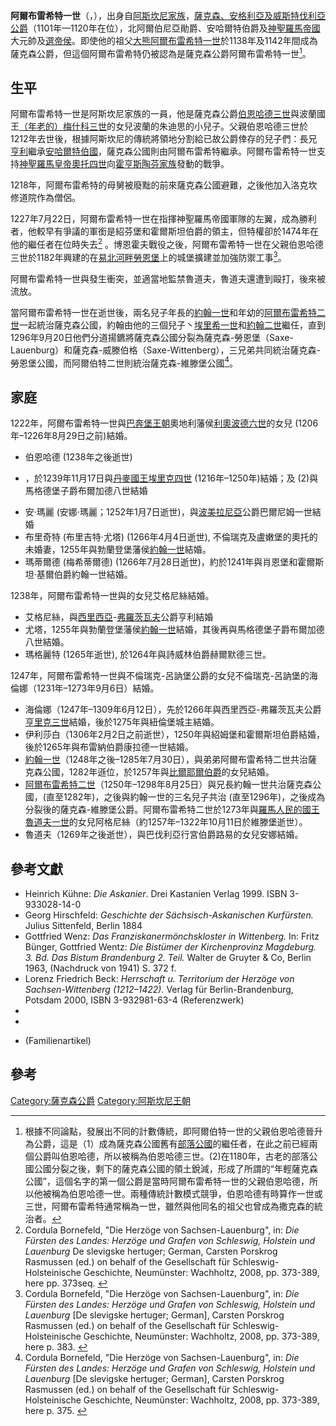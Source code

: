 '''阿爾布雷希特一世'''（{{Lang-de|Albrecht I.}}，{{bd|約1175年||1260年|10月7日<ref name=FMG>[https://fmg.ac/Projects/MedLands/SAXONY.htm#AlbrechtIdied1260A  Foundation for Medieval Genealogy SAXONY, dukes & electors - Chapter 7.  DUKES of SAXONY, BALLENSTEDT]</ref>|catIdx=A}}），出身自[[阿斯坎尼王朝|阿斯坎尼家族]]，[[薩克森統治者列表|薩克森、安格利亞及威斯特伐利亞公爵]]（1101年—1120年在位），北阿爾伯尼亞勛爵、安哈爾特伯爵及[[神聖羅馬帝國|神聖羅馬帝國]]大元帥及[[選帝侯|選帝侯]]。即使他的祖父[[阿爾布雷希特一世_(勃蘭登堡)|大熊阿爾布雷希特一世]]於1138年及1142年間成為薩克森公爵，但這個阿爾布雷希特仍被認為是薩克森公爵阿爾布雷希特一世<ref>根據不同論點，發展出不同的計數傳統，即阿爾伯特一世的父親伯恩哈德晉升為公爵，這是（1）成為薩克森公國舊有[[部落公國|部落公國]]的繼任者，在此之前已經兩個公爵叫伯恩哈德，所以被稱為伯恩哈德三世。(2)在1180年，古老的部落公國公國分裂之後，剩下的薩克森公國的領土銳減，形成了所謂的“年輕薩克森公國”，這個名字的第一個公爵是當時阿爾布雷希特一世的父親伯恩哈德，所以他被稱為伯恩哈德一世。兩種傳統計數模式競爭，伯恩哈德有時算作一世或三世，阿爾布雷希特通常稱為一世，雖然與他同名的祖父也曾成為撒克森的統治者。</ref>。 

==生平==
阿爾布雷希特一世是阿斯坎尼家族的一員，他是薩克森公爵[[伯恩哈德_(薩克森)|伯恩哈德三世]]與波蘭國王[[梅什科三世|（年老的）梅什科三世]]的女兒波蘭的朱迪思的小兒子。父親伯恩哈德三世於1212年去世後，根據阿斯坎尼的傳統將領地分割給已故公爵倖存的兒子們：長兄[[亨利一世_(安哈爾特)|亨利]]繼承[[安哈爾特|安哈爾特伯國]]，薩克森公國則由阿爾布雷希特繼承。阿爾布雷希特一世支持[[神聖羅馬皇帝|神聖羅馬皇帝]][[奧托四世|奧托四世]]向[[霍亨斯陶芬王朝|霍亨斯陶芬家族]]發動的戰爭。

1218年，阿爾布雷希特的母舅被廢黜的{{link-en|不來梅大主教丹麥的瓦爾德瑪|Valdemar of Denmark (bishop)}}前來薩克森公國避難，之後他加入洛克坎修道院作為僧侶。 

1227年7月22日，阿爾布雷希特一世在{{link-en|博恩霍夫戰役|Battle of Bornhöved (1227)}}指揮神聖羅馬帝國軍隊的左翼，成為勝利者，他較早有爭議的軍銜是紹芬堡和霍爾斯坦伯爵的領主，但特權卻於1474年在他的繼任者{{link-en|約翰五世|John V, Duke of Saxe-Lauenburg}}在位時失去<ref>Cordula Bornefeld, "Die Herzöge von Sachsen-Lauenburg", in: ''Die Fürsten des Landes: Herzöge und Grafen von Schleswig, Holstein und Lauenburg'' De slevigske hertuger; German, Carsten Porskrog Rasmussen (ed.) on behalf of the Gesellschaft für Schleswig-Holsteinische Geschichte, Neumünster: Wachholtz, 2008, pp. 373-389, here pp. 373seq. {{ISBN|978-3-529-02606-5}}</ref> 。博恩霍夫戰役之後，阿爾布雷希特一世在父親伯恩哈德三世於1182年興建的在[[勞恩堡|易北河畔勞恩堡]]上的城堡擴建並加強防禦工事<ref>Cordula Bornefeld, "Die Herzöge von Sachsen-Lauenburg", in: ''Die Fürsten des Landes: Herzöge und Grafen von Schleswig, Holstein und Lauenburg'' [De slevigske hertuger; German], Carsten Porskrog Rasmussen (ed.) on behalf of the Gesellschaft für Schleswig-Holsteinische Geschichte, Neumünster: Wachholtz, 2008, pp. 373-389, here p. 383. {{ISBN|978-3-529-02606-5}}</ref>。

阿爾布雷希特一世與{{link-en|拉茨堡主教|Bishopric of Ratzeburg}}{{link-en|拉茨堡的魯道夫|Ludolph of Ratzeburg|魯道夫}}發生衝突，並適當地監禁魯道夫，魯道夫還遭到毆打，後來被流放。

當阿爾布雷希特一世在{{link-en|萊寧修道院|Lehnin Abbey}}逝世後，兩名兒子年長的[[約翰一世_(薩克森-勞恩堡)|約翰一世]]和年幼的[[阿爾布雷希特二世_(薩克森)|阿爾布雷希特二世]]一起統治薩克森公國，約翰由他的三個兒子{{link-en|阿爾佈雷希特三世 (薩克森—勞恩堡)|Albert III, Duke of Saxe-Lauenburg|阿爾佈雷希特三世}}丶[[埃里希一世_(薩克森-勞恩堡)|埃里希一世]]和[[約翰二世_(薩克森-勞恩堡)|約翰二世]]繼任，直到1296年9月20日他們分道揚鑣將薩克森公國分裂為薩克森-勞恩堡（Saxe-Lauenburg）和薩克森-威滕伯格（Saxe-Wittenberg），三兄弟共同統治薩克森-勞恩堡公國，而阿爾伯特二世則統治薩克森-維滕堡公國<ref>Cordula Bornefeld, "Die Herzöge von Sachsen-Lauenburg", in: ''Die Fürsten des Landes: Herzöge und Grafen von Schleswig, Holstein und Lauenburg'' [De slevigske hertuger; German], Carsten Porskrog Rasmussen (ed.) on behalf of the Gesellschaft für Schleswig-Holsteinische Geschichte, Neumünster: Wachholtz, 2008, pp. 373-389, here p. 375. {{ISBN|978-3-529-02606-5}}</ref>。

==家庭==
1222年，阿爾布雷希特一世與[[巴奔堡王朝|巴奔堡王朝]]奧地利藩侯[[利奧波德六世_(奧地利)|利奧波德六世]]的女兒{{link-en|奧地利的艾格尼絲|Agnes of Austria (1206–1238)|艾格尼絲}} (1206年–1226年8月29日之前)結婚。
* 伯恩哈德 (1238年之後逝世)
* {{link-en|薩克森的尤塔|Jutta of Saxony|尤塔}}，於1239年11月17日與[[丹麥國王|丹麥國王]][[埃里克四世|埃里克四世]] (1216年–1250年)結婚；及 (2)與馬格德堡子爵布爾加德八世結婚
* 安·瑪麗 (安娜·瑪麗；1252年1月7日逝世)，與[[波美拉尼亞|波美拉尼亞]]公爵巴爾尼姆一世結婚
* 布里奇特 (布里吉特·尤塔) (1266年4月4日逝世), 不倫瑞克及盧嫩堡的奧托的未婚妻，1255年與勃蘭登堡藩侯[[約翰一世_(勃蘭登堡)|約翰一世]]結婚。
* 瑪蒂爾德 (梅希蒂爾德) (1266年7月28日逝世)，約於1241年與肖恩堡和霍爾斯坦·基爾伯爵約翰一世結婚。

1238年，阿爾布雷希特一世與{{link-en|圖林根領地伯爵赫爾曼一世|Hermann I, Landgrave of Thuringia|赫爾曼一世}}的女兒艾格尼絲結婚。
* 艾格尼絲，與[[西里西亞|西里西亞]]-[[弗羅茨瓦夫|弗羅茨瓦夫]]公爵亨利結婚
* 尤塔，1255年與勃蘭登堡藩侯[[約翰一世_(勃蘭登堡)|約翰一世]]結婚，其後再與馬格德堡子爵布爾加德八世結婚。
* 瑪格麗特 (1265年逝世), 於1264年與詩威林伯爵赫爾默德三世。

1247年，阿爾布雷希特一世與不倫瑞克-呂訥堡公爵{{link-en|奧托一世 (不倫瑞克-呂訥堡)|Otto I, Duke of Brunswick-Lüneburg|奧托一世}}的女兒不倫瑞克-呂訥堡的海倫娜（1231年–1273年9月6日）結婚。
* 海倫娜（1247年–1309年6月12日），先於1266年與西里西亞-弗羅茨瓦夫公爵[[亨里克三世_(西里西亞)|亨里克三世]]結婚，後於1275年與紐倫堡城主{{le|腓特烈三世 (紐倫堡)|Frederick III, Burgrave of Nuremberg|腓特烈三世}}結婚。
* 伊利莎白（1306年2月2日之前逝世），1250年與紹姆堡和霍爾斯坦伯爵{{le|約翰一世 (霍爾斯坦-基爾)|John I, Count of Holstein-Kiel|約翰一世}}結婚，後於1265年與布雷納伯爵康拉德一世結婚。
* [[約翰一世_(薩克森-勞恩堡)|約翰一世]]（1248年之後–1285年7月30日），與弟弟阿爾布雷希特二世共治薩克森公國，1282年遜位，於1257年與[[比爾耶爾伯爵|比爾耶爾伯爵]]的女兒{{link-en|英格堡·比爾耶爾斯多塔|Ingeborg Birgersdotter of Bjelbo|英格堡}}結婚。 
* [[阿爾布雷希特二世_(薩克森)|阿爾布雷希特二世]]（1250年–1298年8月25日）與兄長約翰一世共治薩克森公國，(直至1282年)，之後與約翰一世的三名兒子共治 (直至1296年)，之後成為分裂後的薩克森-維滕堡公爵。阿爾布雷希特二世於1273年與[[羅馬人民的國王|羅馬人民的國王]][[魯道夫一世_(德意志)|魯道夫一世]]的女兒阿格尼絲（約1257年–1322年10月11日於維滕堡逝世）。
* 魯道夫（1269年之後逝世），與巴伐利亞行宮伯爵路易的女兒安娜結婚。

==參考文獻==
* Heinrich Kühne: ''Die Askanier''. Drei Kastanien Verlag 1999. ISBN 3-933028-14-0
* Georg Hirschfeld: ''Geschichte der Sächsisch-Askanischen Kurfürsten.'' Julius Sittenfeld, Berlin 1884
* Gottfried Wenz: ''Das Franziskanermönchskloster in Wittenberg.'' In: Fritz Bünger, Gottfried Wentz: ''Die Bistümer der Kirchenprovinz Magdeburg. 3. Bd. Das Bistum Brandenburg 2. Teil.'' Walter de Gruyter & Co, Berlin 1963, (Nachdruck von 1941) S. 372 f.
* Lorenz Friedrich Beck: ''Herrschaft u. Territorium der Herzöge von Sachsen-Wittenberg (1212–1422).'' Verlag für Berlin-Brandenburg, Potsdam 2000, ISBN 3-932981-63-4 (Referenzwerk)
* {{NDB|1|173|174|Albrecht I. (Albert)|Herbert Mundhenke|118644351}}
* {{ADB|1|204|204|Albrecht I. (Herzog zu Sachsen)|Otto von Heinemann|ADB:Albrecht I. (Herzog zu Sachsen)}}
* {{NDB|1|414|416|Askanier|Willy Hoppe|138637164}} (Familienartikel)

==參考==
{{Reflist}}

{{S-start}}
{{S-hou|[[阿斯坎尼王朝|阿斯坎尼王朝]]||約1175年|1260年|10月7日}}
{{s-reg}}
{{S-bef|before=[[伯恩哈德_(薩克森)|伯恩哈德三世]]}}
{{S-ttl|title=[[薩克森統治者列表|薩克森公爵]]|years=1212年—1260年}}
{{S-aft|after=[[約翰一世_(薩克森-勞恩堡)|約翰一世]]<br>及<br>[[阿爾布雷希特二世_(薩克森)|阿爾佈雷希特二世]]共治}}
{{s-end}}

{{Authority Control}}

[[Category:薩克森公爵|Category:薩克森公爵]]
[[Category:阿斯坎尼王朝|Category:阿斯坎尼王朝]]